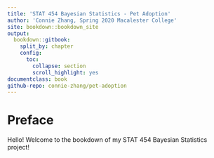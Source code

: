 ```yaml
---
title: 'STAT 454 Bayesian Statistics - Pet Adoption'
author: 'Connie Zhang, Spring 2020 Macalester College'
site: bookdown::bookdown_site
output: 
  bookdown::gitbook:
    split_by: chapter
    config:
      toc:
        collapse: section
        scroll_highlight: yes
documentclass: book  
github-repo: connie-zhang/pet-adoption
---
```


# Preface

Hello! Welcome to the bookdown of my STAT 454 Bayesian Statistics project!
